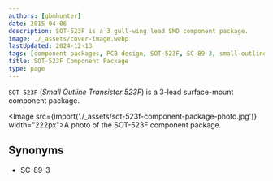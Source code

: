 ```yaml
---
authors: [gbmhunter]
date: 2015-04-06
description: SOT-523F is a 3 gull-wing lead SMD component package.
image: ./_assets/cover-image.webp
lastUpdated: 2024-12-13
tags: [component packages, PCB design, SOT-523F, SC-89-3, small-outline, transistor]
title: SOT-523F Component Package
type: page
---
```


`SOT-523F` (_Small Outline Transistor 523F_) is a 3-lead surface-mount component package.

<Image src={import('./_assets/sot-523f-component-package-photo.jpg')} width="222px">A photo of the SOT-523F component package.</Image>

## Synonyms

* SC-89-3
